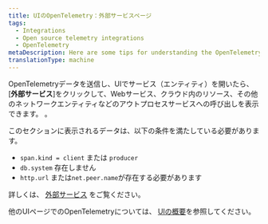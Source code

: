 ```yaml
---
title: UIのOpenTelemetry：外部サービスページ
tags:
  - Integrations
  - Open source telemetry integrations
  - OpenTelemetry
metaDescription: Here are some tips for understanding the OpenTelemetry external services page in the New Relic UI.
translationType: machine
---
```


OpenTelemetryデータを送信し、UIでサービス（エンティティ）を開いたら、\[**外部サービス**]をクリックして、Webサービス、クラウド内のリソース、その他のネットワークエンティティなどのアウトプロセスサービスへの呼び出しを表示できます。 。

このセクションに表示されるデータは、以下の条件を満たしている必要があります。

* `span.kind = client` または `producer`
* `db.system` 存在しません
* `http.url` または`net.peer.name`が存在する必要があります

詳しくは、 [外部サービス](/docs/apm/apm-ui-pages/monitoring/external-services/external-services-intro) をご覧ください。

他のUIページでのOpenTelemetryについては、 [UIの概要](/docs/more-integrations/open-source-telemetry-integrations/opentelemetry/view-your-data/opentelemetry-view-your-data)を参照してください。